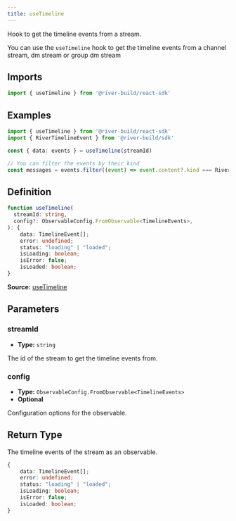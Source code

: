 ```yaml
---
title: useTimeline
---
```

Hook to get the timeline events from a stream.

You can use the `useTimeline` hook to get the timeline events from a channel stream, dm stream or group dm stream

## Imports

```ts
import { useTimeline } from '@river-build/react-sdk'
```

## Examples

```ts
import { useTimeline } from '@river-build/react-sdk'
import { RiverTimelineEvent } from '@river-build/sdk'

const { data: events } = useTimeline(streamId)

// You can filter the events by their kind
const messages = events.filter((event) => event.content?.kind === RiverTimelineEvent.ChannelMessage)
```

## Definition

```ts
function useTimeline(
  streamId: string,
  config?: ObservableConfig.FromObservable<TimelineEvents>,
): {
    data: TimelineEvent[];
    error: undefined;
    status: "loading" | "loaded";
    isLoading: boolean;
    isError: false;
    isLoaded: boolean;
}
```

**Source:** [useTimeline](https://github.com/towns-protocol/towns/blob/main/packages/react-sdk/src/useTimeline.ts)

## Parameters

### streamId

- **Type:** `string`

The id of the stream to get the timeline events from.

### config

- **Type:** `ObservableConfig.FromObservable<TimelineEvents>`
- **Optional**

Configuration options for the observable.

## Return Type

The timeline events of the stream as an observable.

```ts
{
    data: TimelineEvent[];
    error: undefined;
    status: "loading" | "loaded";
    isLoading: boolean;
    isError: false;
    isLoaded: boolean;
}
```
